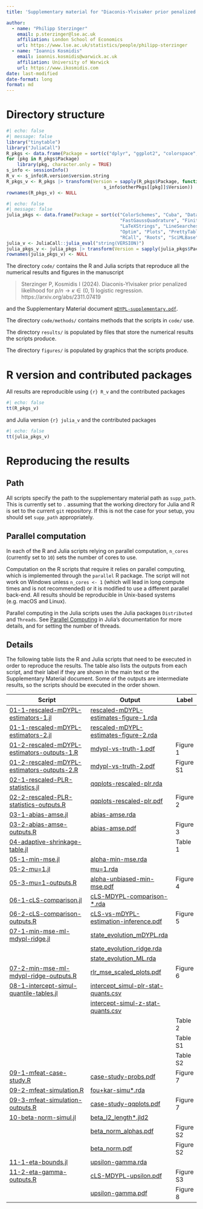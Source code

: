 ```yaml
---
title: 'Supplementary material for "Diaconis-Ylvisaker prior penalized likelihood for $p/n \to \kappa \in (0,1)$ logistic regression"'

author:
  - name: "Philipp Sterzinger"
    email: p.sterzinger@lse.ac.uk
    affiliation: London School of Economics
    url: https://www.lse.ac.uk/statistics/people/philipp-sterzinger
  - name: "Ioannis Kosmidis"
    email: ioannis.kosmidis@warwick.ac.uk
    affiliation: University of Warwick
    url: https://www.ikosmidis.com
date: last-modified
date-format: long
format: md
---
```


# Directory structure

```r
#| echo: false
#| message: false
library("tinytable")
library("JuliaCall")
R_pkgs <- data.frame(Package = sort(c("dplyr", "ggplot2", "colorspace", "ggpp", "patchwork", "tidyr", "lmtest", "detectseparation", "glmnet")))
for (pkg in R_pkgs$Package)
    library(pkg, character.only = TRUE)
s_info <- sessionInfo()
R_v <- s_info$R.version$version.string
R_pkgs_v <- R_pkgs |> transform(Version = sapply(R_pkgs$Package, function(pkg)
                                    s_info$otherPkgs[[pkg]]$Version))
rownames(R_pkgs_v) <- NULL
```

```r
#| echo: false
#| message: false
julia_pkgs <- data.frame(Package = sort(c("ColorSchemes", "Cuba", "DataFrames", "Distributions",
                                          "FastGaussQuadrature", "FiniteDiff", "InvertedIndices", "JLD2",
                                          "LaTeXStrings", "LineSearches", "NLsolve", "NonlinearSolve",
                                          "Optim", "Plots", "PrettyTables", "PrettyTables", "ProgressMeter",
                                          "RCall", "Roots", "SciMLBase", "StatsBase")))
julia_v <- JuliaCall::julia_eval("string(VERSION)")
julia_pkgs_v <- julia_pkgs |> transform(Version = sapply(julia_pkgs$Package, julia_installed_package))
rownames(julia_pkgs_v) <- NULL
```


The directory `code/` contains the R and Julia scripts that reproduce
all the numerical results and figures in the manuscript

> Sterzinger P, Kosmidis I (2024). Diaconis-Ylvisaker prior penalized likelihood for $p/n \to \kappa \in (0,1)$ logistic regression. https://arxiv.org/abs/2311.07419

and the Supplementary Material document [`mDYPL-supplementary.pdf`](mDYPL-supplementary.pdf).

The directory `code/methods/` contains methods that the scripts in `code/` use.

The directory `results/` is populated by files that store the
numerical results the scripts produce. 

The directory `figures/` is populated by graphics that the scripts
produce.

# R version and contributed packages

All results are reproducible using `{r} R_v` and the contributed
packages
```r
#| echo: false
tt(R_pkgs_v)
```
and Julia version `{r} julia_v` and the contributed packages
```r
#| echo: false
tt(julia_pkgs_v)
```

# Reproducing the results


## Path

All scripts specify the path to the supplementary material path as
`supp_path`. This is currently set to `.` assuming that the working
directory for Julia and R is set to the current `git` repository. If
this is not the case for your setup, you should set `supp_path`
appropriately.

## Parallel computation

In each of the R and Julia scripts relying on parallel computation,
`n_cores` (currently set to `10`) sets the number of cores to use.

Computation on the R scripts that require it relies on parallel
computing, which is implemented through the `parallel` R package. The
script will not work on Windows unless `n_cores <- 1` (which will lead
in long compute times and is not recommended) or it is modified to use
a different parallel back-end. All results should be reproducible in
Unix-based systems (e.g. macOS and Linux). 

Parallel computing in the Julia scripts uses the Julia packages
`Distributed` and `Threads`. See [Parallel
Computing](https://docs.julialang.org/en/v1/manual/parallel-computing/)
in Julia's documentation for more details, and for setting the number
of threads.

## Details

The following table lists the R and Julia scripts that need to be
executed in order to reproduce the results. The table also lists the
outputs from each script, and their label if they are shown in the
main text or the Supplementary Material document. Some of the outputs
are intermediate results, so the scripts should be executed in the
order shown.


| Script                                                                                        | Output                                                                                 | Label     |
|-----------------------------------------------------------------------------------------------|----------------------------------------------------------------------------------------|-----------|
| [01-1-rescaled-mDYPL-estimators-1.jl](code/01-1-rescaled-mDYPL-estimators-1.jl)               | [rescaled-mDYPL-estimates-figure-1.rda](results/rescaled-mDYPL-estimates-figure-1.rda) |           |
| [01-1-rescaled-mDYPL-estimators-2.jl](code/01-1-rescaled-mDYPL-estimators-2.jl)               | [rescaled-mDYPL-estimates-figure-2.rda](results/rescaled-mDYPL-estimates-figure-2.rda) |           |
| [01-2-rescaled-mDYPL-estimators-outputs-1.R](code/01-2-rescaled-mDYPL-estimators-outputs-1.R) | [mdypl-vs-truth-1.pdf](figures/mdypl-vs-truth-1.pdf)                                   | Figure 1  |
| [01-2-rescaled-mDYPL-estimators-outputs-2.R](code/01-2-rescaled-mDYPL-estimators-outputs-2.R) | [mdypl-vs-truth-2.pdf](figures/mdypl-vs-truth-2.pdf)                                   | Figure S1 |
| [02-1-rescaled-PLR-statistics.jl](code/02-1-rescaled-PLR-statistics.jl)                       | [qqplots-rescaled-plr.rda](results/qqplots-rescaled-plr.rda)                           |           |
| [02-2-rescaled-PLR-statistics-outputs.R](code/02-2-rescaled-PLR-statistics-outputs.R)         | [qqplots-rescaled-plr.pdf](figures/qqplots-rescaled-plr.pdf)                           | Figure 2  |
| [03-1-abias-amse.jl](code/03-1-abias-amse.jl)                                                 | [abias-amse.rda](results/abias-amse.rda)                                               |           |
| [03-2-abias-amse-outputs.R](code/03-2-abias-amse-outputs.R)                                   | [abias-amse.pdf](figures/abias-amse.pdf)                                               | Figure 3  |
| [04-adaptive-shrinkage-table.jl](code/04-adaptive-shrinkage-table.jl)                         |                                                                                        | Table 1   |
| [05-1-min-mse.jl](code/05-1-min-mse.jl)                                                       | [alpha-min-mse.rda](results/alpha-min-mse.rda)                                         |           |
| [05-2-mu=1.jl](code/05-2-mu=1.jl)                                                             | [mu=1.rda](results/mu=1.rda)                                                           |           |
| [05-3-mu=1-outputs.R](code/05-3-mu=1-outputs.R)                                               | [alpha-unbiased-min-mse.pdf](figures/alpha-unbiased-min-mse.pdf)                       | Figure 4  |
| [06-1-cLS-comparison.jl](code/06-1-cLS-comparison.jl)                                         | [cLS-MDYPL-comparison-*.rda](results/)                                                 |           |
| [06-2-cLS-comparison-outputs.R](code/06-2-cLS-comparison-outputs.R)                           | [cLS-vs-mDYPL-estimation-inference.pdf](figures/cLS-vs-mDYPL-estimation-inference.pdf) | Figure 5  |
| [07-1-min-mse-ml-mdypl-ridge.jl](code/07-1-min-mse-ml-mdypl-ridge.jl)                         | [state_evolution_mDYPL.rda](results/state_evolution_mDYPL.rda)                         |           |
|                                                                                               | [state_evolution_ridge.rda](results/state_evolution_ridge.rda)                         |           |
|                                                                                               | [state_evolution_ML.rda](results/state_evolution_ML.rda)                               |           |
| [07-2-min-mse-ml-mdypl-ridge-outputs.R](code/07-2-min-mse-ml-mdypl-ridge-outputs.R)           | [rlr_mse_scaled_plots.pdf](figures/rlr_mse_scaled_plots.pdf)                           | Figure 6  |
| [08-1-intercept-simul-quantile-tables.jl](code/08-1-intercept-simul-quantile-tables.jl)       | [intercept_simul-plr-stat-quants.csv](results/intercept_simul-plr-stat-quants.csv)     |           |
|                                                                                               | [intercept-simul-z-stat-quants.csv](results/intercept-simul-z-stat-quants.csv)         |           |
|                                                                                               |                                                                                        | Table 2   |
|                                                                                               |                                                                                        | Table S1  |
|                                                                                               |                                                                                        | Table S2  |
| [09-1-mfeat-case-study.R](code/09-1-mfeat-case-study.R)                                       | [case-study-probs.pdf](figures/case-study-probs.pdf)                                   | Figure 7  |
| [09-2-mfeat-simulation.R](code/09-2-mfeat-simulation.R)                                       | [fou+kar-simu*.rda](results/)                                                          |           |
| [09-3-mfeat-simulation-outputs.R](code/09-3-mfeat-simulation-outputs.R)                       | [case-study-qqplots.pdf](figures/case-study-qqplots.pdf)                               | Figure 7  |
| [10-beta-norm-simul.jl](code/10-beta-norm-simul.jl)                                           | [beta_l2_length*.jld2](results/)                                                       |           |
|                                                                                               | [beta_norm_alphas.pdf](figures/beta_norm_alphas.pdf)                                   | Figure S2 |
|                                                                                               | [beta_norm.pdf](figures/beta_norm.pdf)                                                 | Figure S2 |
| [11-1-eta-bounds.jl](code/11-1-eta-bounds.jl)                                                 | [upsilon-gamma.rda](results/upsilon-gamma.rda)                                         |           |
| [11-2-eta-gamma-outputs.R](code/11-2-eta-gamma-outputs.R)                                     | [cLS-MDYPL-upsilon.pdf](figures/cLS-MDYPL-upsilon.pdf)                                 | Figure S3 |
|                                                                                               | [upsilon-gamma.pdf](figures/upsilon-gamma.pdf)                                         | Figure 8  |



